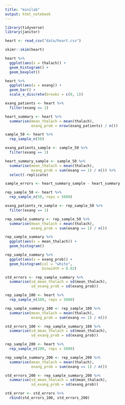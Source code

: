 ```yaml
---
title: "minilab"
output: html_notebook
---
```


```r
library(tidyverse)
library(janitor)

heart <- read_csv("data/heart.csv")
```

```r
skimr::skim(heart)
```

```r
heart %>% 
  ggplot(aes(x = thalach)) +
  geom_histogram() +
  geom_boxplot()
```

```r
heart %>% 
  ggplot(aes(x = exang)) +
  geom_bar() +
  scale_x_discrete(breaks = c(0, 1))
```

```r
exang_patients <- heart %>% 
  filter(exang == 1)

heart_summary <- heart %>%
  summarise(mean_thalach = mean(thalach),
            exang_prob = nrow(exang_patients) / n())

```

```r
sample_50 <- heart %>% 
  rep_sample_n(50)

exang_patients_sample <- sample_50 %>% 
  filter(exang == 1)

heart_summary_sample <- sample_50 %>%
  summarise(mean_thalach = mean(thalach),
            exang_prob = sum(exang == 1) / n()) %>% 
  select(-replicate)

sample_errors <- heart_summary_sample - heart_summary
```

```r
rep_sample_50 <- heart %>% 
  rep_sample_n(50, reps = 5000)

exang_patients_re_sample <- rep_sample_50 %>% 
  filter(exang == 1)

rep_sample_summary <- rep_sample_50 %>% 
  summarise(mean_thalach = mean(thalach),
            exang_prob = sum(exang == 1) / n())
```

```r
rep_sample_summary %>% 
  ggplot(aes(x = mean_thalach)) +
  geom_histogram()

rep_sample_summary %>% 
  ggplot(aes(x = exang_prob)) +
  geom_histogram(col = "white",
                 binwidth = 0.02)
```

```r
std_errors <- rep_sample_summary %>% 
  summarise(sd_mean_thalach = sd(mean_thalach),
            sd_exang_prob = sd(exang_prob))
```

```r
rep_sample_100 <- heart %>% 
  rep_sample_n(100, reps = 5000)

rep_sample_summary_100 <- rep_sample_100 %>% 
  summarise(mean_thalach = mean(thalach),
            exang_prob = sum(exang == 1) / n())

std_errors_100 <- rep_sample_summary_100 %>% 
  summarise(sd_mean_thalach = sd(mean_thalach),
            sd_exang_prob = sd(exang_prob))

rep_sample_200 <- heart %>% 
  rep_sample_n(200, reps = 5000)

rep_sample_summary_200 <- rep_sample_200 %>% 
  summarise(mean_thalach = mean(thalach),
            exang_prob = sum(exang == 1) / n())

std_errors_200 <- rep_sample_summary_200 %>% 
  summarise(sd_mean_thalach = sd(mean_thalach),
            sd_exang_prob = sd(exang_prob))

std_error <- std_errors %>% 
  rbind(std_errors_100, std_errors_200)
```

